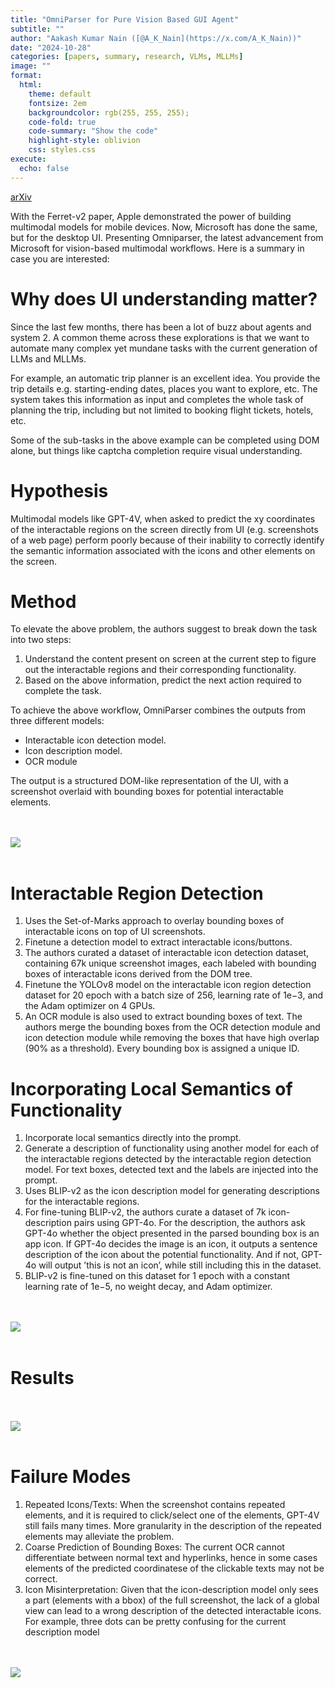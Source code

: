 ```yaml
---
title: "OmniParser for Pure Vision Based GUI Agent"
subtitle: ""
author: "Aakash Kumar Nain ([@A_K_Nain](https://x.com/A_K_Nain))"
date: "2024-10-28"
categories: [papers, summary, research, VLMs, MLLMs]
image: ""
format:
  html:
    theme: default
    fontsize: 2em
    backgroundcolor: rgb(255, 255, 255);
    code-fold: true
    code-summary: "Show the code"
    highlight-style: oblivion
    css: styles.css
execute: 
  echo: false
---
```


[arXiv](https://arxiv.org/abs/2408.00203)<br>


With the Ferret-v2 paper, Apple demonstrated the power of building multimodal models for mobile
devices. Now, Microsoft has done the same, but for the desktop UI. Presenting Omniparser, the
latest advancement from Microsoft for vision-based multimodal workflows. Here is a summary in
case you are interested: 


# Why does UI understanding matter?

Since the last few months, there has been a lot of buzz about agents and system 2. A common theme
across these explorations is that we want to automate many complex yet mundane tasks with the
current generation of LLMs and MLLMs. 

For example, an automatic trip planner is an excellent idea. You provide the trip details
e.g. starting-ending dates, places you want to explore, etc. The system takes this information as
input and completes the whole task of planning the trip, including but not limited to booking flight
tickets, hotels, etc.

Some of the sub-tasks in the above example can be completed using DOM alone, but things like captcha
completion require visual understanding.


# Hypothesis

Multimodal models like GPT-4V, when asked to predict the xy coordinates of the interactable regions
on the screen directly from UI (e.g. screenshots of a web page) perform poorly because of their
inability to correctly identify the semantic information associated with the icons and other elements
on the screen.


# Method

To elevate the above problem, the authors suggest to break down the task into two steps:

1. Understand the content present on screen at the current step to figure out the interactable
regions and their corresponding functionality.
2. Based on the above information, predict the next action required to complete the task.


To achieve the above workflow, OmniParser combines the outputs from three different models:

* Interactable icon detection model.
* Icon description model.
* OCR module

The output is a structured DOM-like representation of the UI, with a screenshot overlaid
with bounding boxes for potential interactable elements.

<br><br>
![](../paper_screenshots/omniparser/1.png)
<br><br>


# Interactable Region Detection

1. Uses the Set-of-Marks approach to overlay bounding boxes of interactable icons on top
of UI screenshots.
2. Finetune a detection model to extract interactable icons/buttons.
3. The authors curated a dataset of interactable icon detection dataset, containing 67k
unique screenshot images, each labeled with bounding boxes of interactable icons derived from
the DOM tree.
4. Finetune the YOLOv8 model on the interactable icon region detection dataset for 20 epoch
with a batch size of 256, learning rate of 1e−3, and the Adam optimizer on 4 GPUs.
5. An OCR module is also used to extract bounding boxes of text. The authors merge the
bounding boxes from the OCR detection module and icon detection module while removing the
boxes that have high overlap (90% as a threshold). Every bounding box is assigned a unique ID.


# Incorporating Local Semantics of Functionality

1. Incorporate local semantics directly into the prompt.
2. Generate a description of functionality using another model for each of the interactable
regions detected by the interactable region detection model. For text boxes, detected text
and the labels are injected into the prompt.
3. Uses BLIP-v2 as the icon description model for generating descriptions for the
interactable regions.
4. For fine-tuning BLIP-v2, the authors curate a dataset of 7k icon-description pairs
using GPT-4o. For the description, the authors ask GPT-4o whether the object presented
in the parsed bounding box is an app icon. If GPT-4o decides the image is an icon, it
outputs a sentence description of the icon about the potential functionality. And if not,
GPT-4o will output ’this is not an icon’, while still including this in the dataset.
5. BLIP-v2 is fine-tuned on this dataset for 1 epoch with a constant learning rate of
1e−5, no weight decay, and Adam optimizer.


<br><br>
![](../paper_screenshots/omniparser/2.png)
<br><br>


# Results


<br><br>
![](../paper_screenshots/omniparser/3.png)
<br><br>


# Failure Modes

1. Repeated Icons/Texts: When the screenshot contains repeated elements, and it is
required to click/select one of the elements, GPT-4V still fails many times. More
granularity in the description of the repeated elements may alleviate the problem.
2. Coarse Prediction of Bounding Boxes: The current OCR cannot differentiate between
normal text and hyperlinks, hence in some cases elements of the predicted coordinatese
of the clickable texts may not be correct.
3. Icon Misinterpretation: Given that the icon-description model only sees a part
(elements with a bbox) of the full screenshot, the lack of a global view can lead
to a wrong description of the detected interactable icons. For example, three dots
can be pretty confusing for the current description model


<br><br>
![](../paper_screenshots/omniparser/4.png)
<br><br>


